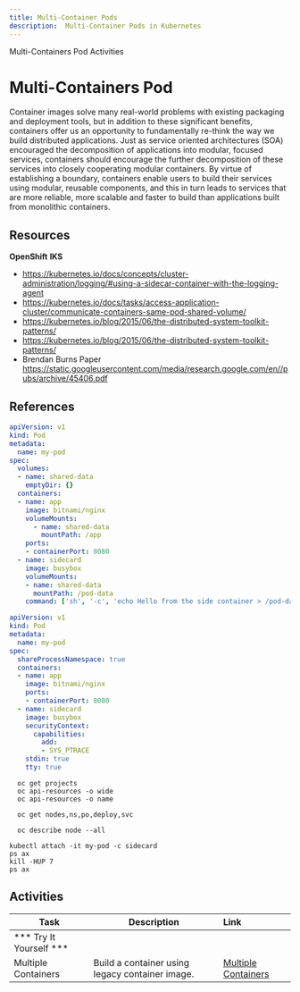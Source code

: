 ```yaml
---
title: Multi-Container Pods
description:  Multi-Container Pods in Kubernetes
---
```


<AnchorLinks>
  <AnchorLink>Multi-Containers Pod</AnchorLink>
  <AnchorLink>Activities</AnchorLink>
</AnchorLinks>

# Multi-Containers Pod

Container images solve many real-world problems with existing packaging and deployment tools, but in addition to these significant benefits, containers offer us an opportunity to fundamentally re-think the way we build distributed applications. Just as service oriented architectures (SOA) encouraged the decomposition of applications into modular, focused services, containers should encourage the further decomposition of these services into closely cooperating modular containers.  By virtue of establishing a boundary, containers enable users to build their services using modular, reusable components, and this in turn leads to services that are more reliable, more scalable and faster to build than applications built from monolithic containers.

## Resources
**OpenShift**
**IKS**
- https://kubernetes.io/docs/concepts/cluster-administration/logging/#using-a-sidecar-container-with-the-logging-agent
- https://kubernetes.io/docs/tasks/access-application-cluster/communicate-containers-same-pod-shared-volume/
- https://kubernetes.io/blog/2015/06/the-distributed-system-toolkit-patterns/
- https://kubernetes.io/blog/2015/06/the-distributed-system-toolkit-patterns/
- Brendan Burns Paper https://static.googleusercontent.com/media/research.google.com/en//pubs/archive/45406.pdf


## References

```yaml
apiVersion: v1
kind: Pod
metadata:
  name: my-pod
spec:
  volumes:
  - name: shared-data
    emptyDir: {}
  containers:
  - name: app
    image: bitnami/nginx
    volumeMounts:
      - name: shared-data
        mountPath: /app
    ports:
    - containerPort: 8080
  - name: sidecard
    image: busybox
    volumeMounts:
    - name: shared-data
      mountPath: /pod-data
    command: ['sh', '-c', 'echo Hello from the side container > /pod-data/index.html && sleep 3600']
```

```yaml
apiVersion: v1
kind: Pod
metadata:
  name: my-pod
spec:
  shareProcessNamespace: true
  containers:
  - name: app
    image: bitnami/nginx
    ports:
    - containerPort: 8080
  - name: sidecard
    image: busybox
    securityContext:
      capabilities:
        add:
        - SYS_PTRACE
    stdin: true
    tty: true
```
<Tabs>
<Tab label="OpenShift">

```
  oc get projects
  oc api-resources -o wide
  oc api-resources -o name

  oc get nodes,ns,po,deploy,svc

  oc describe node --all
  ```

</Tab>

<Tab label="IKS">

```
kubectl attach -it my-pod -c sidecard
ps ax
kill -HUP 7
ps ax
```

</Tab>

</Tabs>

## Activities

| Task                            | Description         | Link        |
| --------------------------------| ------------------  |:----------- |
| *** Try It Yourself ***                         |         |         |   
| Multiple Containers | Build a container using legacy container image.| [Multiple Containers](../activities/labs/lab3) |
